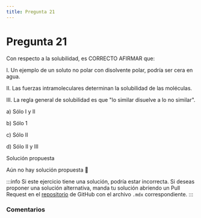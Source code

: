 ```yaml
---
title: Pregunta 21
---
```



# Pregunta 21

<div className="exercise">
Con respecto a la solubilidad, es CORRECTO AFIRMAR que:

I. Un ejemplo de un soluto no polar con disolvente polar, podría ser cera en agua.

II. Las fuerzas intramoleculares determinan la solubilidad de las moléculas.

III. La regla general de solubilidad es que "lo similar disuelve a lo no similar".

a) Sólo I y II

b) Sólo 1

c) Sólo II

d) Sólo II y III
</div>

<MDXDetails>
<summary>Solución propuesta</summary>

Aún no hay solución propuesta 🥲

:::info
Si este ejercicio tiene una solución, podría estar incorrecta. Si deseas proponer una solución alternativa, manda tu solución abriendo
un Pull Request en el [repositorio](https://github.com/crow-rojas/apuntes-fundamentals/pulls) de GitHub con el archivo
`.mdx` correspondiente.
:::

</MDXDetails>

### Comentarios

<Disqus
  url="https://crow-rojas.github.io/apuntes-fundamentals/docs/science/chemistry/exercises/2019-2/p21"
  identifier="docs/science/chemistry/exercises/2019-2/p21"
  title="2019-2 Quimica - Pregunta 21"
/>
